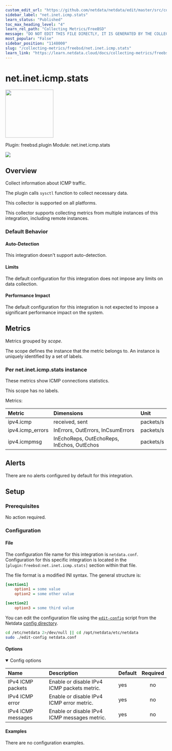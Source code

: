 ```yaml
---
custom_edit_url: "https://github.com/netdata/netdata/edit/master/src/collectors/freebsd.plugin/metadata.yaml"
sidebar_label: "net.inet.icmp.stats"
learn_status: "Published"
toc_max_heading_level: "4"
learn_rel_path: "Collecting Metrics/FreeBSD"
message: "DO NOT EDIT THIS FILE DIRECTLY, IT IS GENERATED BY THE COLLECTOR'S metadata.yaml FILE"
most_popular: "False"
sidebar_position: "1148000"
slug: "/collecting-metrics/freebsd/net.inet.icmp.stats"
learn_link: "https://learn.netdata.cloud/docs/collecting-metrics/freebsd/net.inet.icmp.stats"
---
```



# net.inet.icmp.stats


<img src="https://netdata.cloud/img/network.svg" width="150"/>


Plugin: freebsd.plugin
Module: net.inet.icmp.stats

<img src="https://img.shields.io/badge/maintained%20by-Netdata-%2300ab44" />

## Overview

Collect information about ICMP traffic.

The plugin calls `sysctl` function to collect necessary data.

This collector is supported on all platforms.

This collector supports collecting metrics from multiple instances of this integration, including remote instances.


### Default Behavior

#### Auto-Detection

This integration doesn't support auto-detection.

#### Limits

The default configuration for this integration does not impose any limits on data collection.

#### Performance Impact

The default configuration for this integration is not expected to impose a significant performance impact on the system.


## Metrics

Metrics grouped by *scope*.

The scope defines the instance that the metric belongs to. An instance is uniquely identified by a set of labels.



### Per net.inet.icmp.stats instance

These metrics show ICMP connections statistics.

This scope has no labels.

Metrics:

| Metric | Dimensions | Unit |
|:------|:----------|:----|
| ipv4.icmp | received, sent | packets/s |
| ipv4.icmp_errors | InErrors, OutErrors, InCsumErrors | packets/s |
| ipv4.icmpmsg | InEchoReps, OutEchoReps, InEchos, OutEchos | packets/s |



## Alerts

There are no alerts configured by default for this integration.


## Setup

### Prerequisites

No action required.

### Configuration

#### File

The configuration file name for this integration is `netdata.conf`.
Configuration for this specific integration is located in the `[plugin:freebsd:net.inet.icmp.stats]` section within that file.

The file format is a modified INI syntax. The general structure is:

```ini
[section1]
    option1 = some value
    option2 = some other value

[section2]
    option3 = some third value
```
You can edit the configuration file using the [`edit-config`](/docs/netdata-agent/configuration#edit-a-configuration-file-using-edit-config) script from the
Netdata [config directory](/docs/netdata-agent/configuration#the-netdata-config-directory).

```bash
cd /etc/netdata 2>/dev/null || cd /opt/netdata/etc/netdata
sudo ./edit-config netdata.conf
```
#### Options



<details open><summary>Config options</summary>

| Name | Description | Default | Required |
|:----|:-----------|:-------|:--------:|
| IPv4 ICMP packets | Enable or disable IPv4 ICMP packets metric. | yes | no |
| IPv4 ICMP error | Enable or disable IPv4 ICMP error metric. | yes | no |
| IPv4 ICMP messages | Enable or disable IPv4 ICMP messages metric. | yes | no |

</details>

#### Examples
There are no configuration examples.


